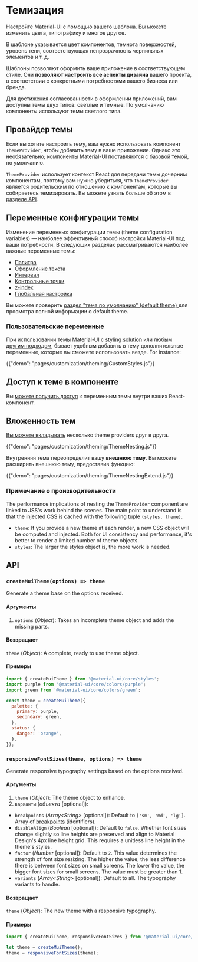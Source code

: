 # Темизация

<p class="description">Настройте Material-UI с помощью вашего шаблона. Вы можете изменить цвета, типографику и многое другое.</p>

В шаблоне указывается цвет компонентов, темнота поверхностей, уровень тени, соответствующая непрозрачность чернильных элементов и т. д.

Шаблоны позволяют оформить ваше приложение в соответствующем стиле. Они **позволяют настроить все аспекты дизайна** вашего проекта, в соответствии с конкретными потребностями вашего бизнеса или бренда.

Для достижения согласованности в оформлении приложений, вам доступны темы двух типов: светлые и темные. По умолчанию компоненты используют темы светлого типа.

## Провайдер темы

Если вы хотите настроить тему, вам нужно использовать компонент `ThemeProvider`, чтобы добавить тему в ваше приложение. Однако это необязательно; компоненты Material-UI поставляются с базовой темой, по умолчанию.

`ThemeProvider` использует контекст React для передачи темы дочерним компонентам, поэтому вам нужно убедиться, что `ThemeProvider` является родительским по отношению к компонентам, которые вы собираетесь темизировать. Вы можете узнать больше об этом в [ разделе API](/styles/api/#themeprovider).

## Переменные конфигурации темы

Изменение переменных конфигурации темы (theme configuration variables) — наиболее эффективный способ настройки Material-UI под ваши потребности. В следующих разделах рассматриваются наиболее важные переменные темы:

- [Палитра](/customization/palette/)
- [Оформление текста](/customization/typography/)
- [Интервал](/customization/spacing/)
- [Контрольные точки](/customization/breakpoints/)
- [z-index](/customization/z-index/)
- [Глобальная настройка](/customization/globals/)

Вы можете проверить [ раздел "тема по умолчанию" (default theme) ](/customization/default-theme/) для просмотра полной информации о default theme.

### Пользовательские переменные

При использовании темы Material-UI с [styling solution](/styles/basics/) или [ любым другим подходом](/guides/interoperability/#themeprovider), бывает удобным добавить в тему дополнительные переменные, которые вы сможете использовать везде. For instance:

{{"demo": "pages/customization/theming/CustomStyles.js"}}

## Доступ к теме в компоненте

Вы [можете получить доступ](/styles/advanced/#accessing-the-theme-in-a-component) к переменным темы внутри ваших React-компонент.

## Вложенность тем

[ Вы можете вкладывать](/styles/advanced/#theme-nesting) несколько theme providers друг в друга.

{{"demo": "pages/customization/theming/ThemeNesting.js"}}

Внутренняя тема переопределит вашу **внешнюю тему**. Вы можете расширить внешнюю тему, предоставив функцию:

{{"demo": "pages/customization/theming/ThemeNestingExtend.js"}}

### Примечание о производительности

The performance implications of nesting the `ThemeProvider` component are linked to JSS's work behind the scenes. The main point to understand is that the injected CSS is cached with the following tuple `(styles, theme)`.

- `theme`: If you provide a new theme at each render, a new CSS object will be computed and injected. Both for UI consistency and performance, it's better to render a limited number of theme objects.
- `styles`: The larger the styles object is, the more work is needed.

## API

### `createMuiTheme(options) => theme`

Generate a theme base on the options received.

#### Аргументы

1. `options` (*Object*): Takes an incomplete theme object and adds the missing parts.

#### Возвращает

`theme` (*Object*): A complete, ready to use theme object.

#### Примеры

```js
import { createMuiTheme } from '@material-ui/core/styles';
import purple from '@material-ui/core/colors/purple';
import green from '@material-ui/core/colors/green';

const theme = createMuiTheme({
  palette: {
    primary: purple,
    secondary: green,
  },
  status: {
    danger: 'orange',
  },
});
```

### `responsiveFontSizes(theme, options) => theme`

Generate responsive typography settings based on the options received.

#### Аргументы

1. `theme` (*Object*): The theme object to enhance.
2. `варианты` (*объекта* [optional]):

- `breakpoints` (*Array<String\>* [optional]): Default to `['sm', 'md', 'lg']`. Array of [breakpoints](/customization/breakpoints/) (identifiers).
- `disableAlign` (*Boolean* [optional]): Default to `false`. Whether font sizes change slightly so line heights are preserved and align to Material Design's 4px line height grid. This requires a unitless line height in the theme's styles.
- `factor` (*Number* [optional]): Default to `2`. This value determines the strength of font size resizing. The higher the value, the less difference there is between font sizes on small screens. The lower the value, the bigger font sizes for small screens. The value must be greater than 1.
- `variants` (*Array<String\>* [optional]): Default to all. The typography variants to handle.

#### Возвращает

`theme` (*Object*): The new theme with a responsive typography.

#### Примеры

```js
import { createMuiTheme, responsiveFontSizes } from '@material-ui/core/styles';

let theme = createMuiTheme();
theme = responsiveFontSizes(theme);
```
